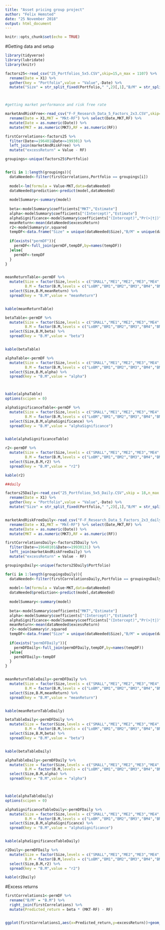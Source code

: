 ```yaml
---
title: "Asset pricing group project"
author: "Felix Hemsted"
date: "25 November 2018"
output: html_document
---
```


```r

knitr::opts_chunk$set(echo = TRUE)
```


#Getting data and setup

```r
library(tidyverse)
library(lubridate)
library(knitr)

factors25<-read_csv("25_Portfolios_5x5.CSV",skip=15,n_max = 1107) %>% 
  rename(Date = X1) %>% 
  gather(key = "Portfolio",value = "Value",-Date) %>% 
  mutate("Size" = str_split_fixed(Portfolio," ",2)[,1],"B/M" = str_split_fixed(Portfolio," ",2)[,2])



#getting market performance and risk free rate

marketAndRiskFree<-read_csv("F-F_Research_Data_5_Factors_2x3.CSV",skip=3,n_max = 663) %>% 
  rename(Date = X1,MKT = "Mkt-RF") %>% select(Date,MKT,RF) %>% 
  mutate(Date = as.numeric(Date)) %>% 
  mutate(MKT = as.numeric(MKT),RF = as.numeric(RF))

firstCorrelations<-factors25 %>% 
  filter(Date>=196401&Date<=199301) %>% 
  left_join(marketAndRiskFree) %>% 
  mutate("excessReturn" = Value - RF)

groupings<-unique(factors25$Portfolio)


for(i in 1:length(groupings)){
  dataNeeded<-filter(firstCorrelations,Portfolio == groupings[i])
  
  model<-lm(formula = Value~MKT,data=dataNeeded)
  dataNeeded$prediction<-predict(model,dataNeeded)
  
  modelSummary<-summary(model)
  
  beta<-modelSummary$coefficients["MKT","Estimate"]
  alpha<-modelSummary$coefficients["(Intercept)","Estimate"]
  alphaSignificance<-modelSummary$coefficients["(Intercept)","Pr(>|t|)"]
  meanReturn<-mean(dataNeeded$excessReturn)
  r2<-modelSummary$r.squared
  tempDF<-data.frame("Size" = unique(dataNeeded$Size),"B/M" = unique(dataNeeded$`B/M`),"meanReturn" = meanReturn,"alpha" = alpha,"alphaSignificance" = alphaSignificance,"beta" = beta,"r2" = r2,stringsAsFactors = F)
  
  if(exists("permDF")){
    permDF<-full_join(permDF,tempDF,by=names(tempDF))
  }else{
    permDF<-tempDF
  }
}


meanReturnTable<-permDF %>% 
  mutate(Size = factor(Size,levels = c("SMALL","ME1","ME2","ME3","ME4","ME5","BIG")),
         B.M = factor(B.M,levels = c("LoBM","BM1","BM2","BM3","BM4","BM5","HiBM"))) %>% 
  select(Size,B.M,meanReturn) %>% 
  spread(key = "B.M",value = "meanReturn")


kable(meanReturnTable)

betaTable<-permDF %>% 
  mutate(Size = factor(Size,levels = c("SMALL","ME1","ME2","ME3","ME4","ME5","BIG")),
         B.M = factor(B.M,levels = c("LoBM","BM1","BM2","BM3","BM4","BM5","HiBM"))) %>% 
  select(Size,B.M,beta) %>% 
  spread(key = "B.M",value = "beta")


kable(betaTable)

alphaTable<-permDF %>% 
  mutate(Size = factor(Size,levels = c("SMALL","ME1","ME2","ME3","ME4","ME5","BIG")),
         B.M = factor(B.M,levels = c("LoBM","BM1","BM2","BM3","BM4","BM5","HiBM"))) %>% 
  select(Size,B.M,alpha) %>% 
  spread(key = "B.M",value = "alpha")



kable(alphaTable)
options(scipen = 0)

alphaSignificanceTable<-permDF %>% 
  mutate(Size = factor(Size,levels = c("SMALL","ME1","ME2","ME3","ME4","ME5","BIG")),
         B.M = factor(B.M,levels = c("LoBM","BM1","BM2","BM3","BM4","BM5","HiBM"))) %>% 
  select(Size,B.M,alphaSignificance) %>% 
  spread(key = "B.M",value = "alphaSignificance")


kable(alphaSignificanceTable)

r2<-permDF %>% 
  mutate(Size = factor(Size,levels = c("SMALL","ME1","ME2","ME3","ME4","ME5","BIG")),
         B.M = factor(B.M,levels = c("LoBM","BM1","BM2","BM3","BM4","BM5","HiBM"))) %>% 
  select(Size,B.M,r2) %>% 
  spread(key = "B.M",value = "r2")

kable(r2)

##daily

factors25Daily<-read_csv("25_Portfolios_5x5_Daily.CSV",skip = 18,n_max = 23428) %>% 
  rename(Date = X1) %>% 
  gather(key = "Portfolio",value = "Value",-Date) %>% 
  mutate("Size" = str_split_fixed(Portfolio," ",2)[,1],"B/M" = str_split_fixed(Portfolio," ",2)[,2])


marketAndRiskFreeDaily<-read_csv("F-F_Research_Data_5_Factors_2x3_daily.CSV",skip=3) %>% 
  rename(Date = X1,MKT = "Mkt-RF") %>% select(Date,MKT,RF) %>% 
  mutate(Date = as.numeric(Date)) %>% 
  mutate(MKT = as.numeric(MKT),RF = as.numeric(RF))

firstCorrelationsDaily<-factors25Daily %>% 
  filter(Date>=19640101&Date<=19930131) %>% 
  left_join(marketAndRiskFreeDaily) %>% 
  mutate("excessReturn" = Value - RF)

groupingsDaily<-unique(factors25Daily$Portfolio)

for(i in 1:length(groupingsDaily)){
  dataNeeded<-filter(firstCorrelationsDaily,Portfolio == groupingsDaily[i])
  
  model<-lm(formula = Value~MKT,data=dataNeeded)
  dataNeeded$prediction<-predict(model,dataNeeded)
  
  modelSummary<-summary(model)
  
  beta<-modelSummary$coefficients["MKT","Estimate"]
  alpha<-modelSummary$coefficients["(Intercept)","Estimate"]
  alphaSignificance<-modelSummary$coefficients["(Intercept)","Pr(>|t|)"]
  meanReturn<-mean(dataNeeded$excessReturn)
  r2<-modelSummary$r.squared
  tempDF<-data.frame("Size" = unique(dataNeeded$Size),"B/M" = unique(dataNeeded$`B/M`),"meanReturn" = meanReturn,"alpha" = alpha,"alphaSignificance" = alphaSignificance,"beta" = beta,"r2" = r2,stringsAsFactors = F)
  
  if(exists("permDFDaily")){
    permDFDaily<-full_join(permDFDaily,tempDF,by=names(tempDF))
  }else{
    permDFDaily<-tempDF
  }
}


meanReturnTableDaily<-permDFDaily %>% 
  mutate(Size = factor(Size,levels = c("SMALL","ME1","ME2","ME3","ME4","ME5","BIG")),
         B.M = factor(B.M,levels = c("LoBM","BM1","BM2","BM3","BM4","BM5","HiBM"))) %>% 
  select(Size,B.M,meanReturn) %>% 
  spread(key = "B.M",value = "meanReturn")


kable(meanReturnTableDaily)

betaTableDaily<-permDFDaily %>% 
  mutate(Size = factor(Size,levels = c("SMALL","ME1","ME2","ME3","ME4","ME5","BIG")),
         B.M = factor(B.M,levels = c("LoBM","BM1","BM2","BM3","BM4","BM5","HiBM"))) %>% 
  select(Size,B.M,beta) %>% 
  spread(key = "B.M",value = "beta")


kable(betaTableDaily)

alphaTableDaily<-permDFDaily %>% 
  mutate(Size = factor(Size,levels = c("SMALL","ME1","ME2","ME3","ME4","ME5","BIG")),
         B.M = factor(B.M,levels = c("LoBM","BM1","BM2","BM3","BM4","BM5","HiBM"))) %>% 
  select(Size,B.M,alpha) %>% 
  spread(key = "B.M",value = "alpha")



kable(alphaTableDaily)
options(scipen = 0)

alphaSignificanceTableDaily<-permDFDaily %>% 
  mutate(Size = factor(Size,levels = c("SMALL","ME1","ME2","ME3","ME4","ME5","BIG")),
         B.M = factor(B.M,levels = c("LoBM","BM1","BM2","BM3","BM4","BM5","HiBM"))) %>% 
  select(Size,B.M,alphaSignificance) %>% 
  spread(key = "B.M",value = "alphaSignificance")


kable(alphaSignificanceTableDaily)

r2Daily<-permDFDaily %>% 
  mutate(Size = factor(Size,levels = c("SMALL","ME1","ME2","ME3","ME4","ME5","BIG")),
         B.M = factor(B.M,levels = c("LoBM","BM1","BM2","BM3","BM4","BM5","HiBM"))) %>% 
  select(Size,B.M,r2) %>% 
  spread(key = "B.M",value = "r2")

kable(r2Daily)

```


#Excess returns

```r
firstCorrelations1<-permDF %>% 
  rename("B/M" = "B.M") %>% 
  right_join(firstCorrelations) %>% 
  mutate(Predicted_return = beta * (MKT-RF) - RF)


ggplot(firstCorrelations1,aes(x=Predicted_return,y=excessReturn))+geom_point()+geom_abline(slope=1,colour="#E41A1C")
```
